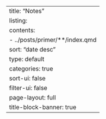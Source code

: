 ---
title: "Notes"
listing:
  contents:
    - ../posts/primer/**/index.qmd
  sort: "date desc"
  type: default
  categories: true
  sort-ui: false
  filter-ui: false
page-layout: full
title-block-banner: true
---